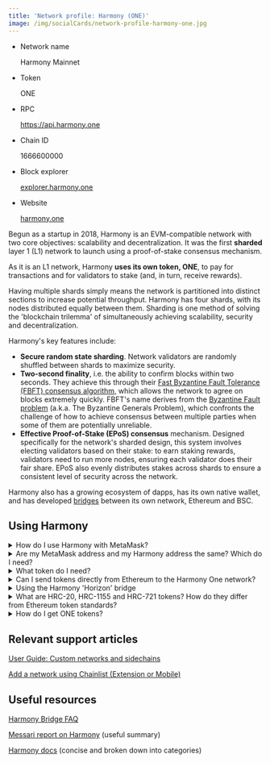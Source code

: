 ```yaml
---
title: 'Network profile: Harmony (ONE)'
image: /img/socialCards/network-profile-harmony-one.jpg
---
```



<CustomLayout />

- Network name

  Harmony Mainnet

- Token

  ONE

- RPC

  https://api.harmony.one

- Chain ID

  1666600000

- Block explorer

  [explorer.harmony.one](https://explorer.harmony.one/)

- Website

  [harmony.one](https://www.harmony.one/)

Begun as a startup in 2018, Harmony is an EVM-compatible network with two core objectives: scalability and decentralization. It was the first **sharded** layer 1 (L1) network to launch using a proof-of-stake consensus mechanism.

As it is an L1 network, Harmony **uses its own token, ONE**, to pay for transactions and for validators to stake (and, in turn, receive rewards).

Having multiple shards simply means the network is partitioned into distinct sections to increase potential throughput. Harmony has four shards, with its nodes distributed equally between them. Sharding is one method of solving the 'blockchain trilemma' of simultaneously achieving scalability, security and decentralization.

Harmony's key features include:

- **Secure random state sharding**. Network validators are randomly shuffled between shards to maximize security.
- **Two-second finality**, i.e. the ability to confirm blocks within two seconds. They achieve this through their [Fast Byzantine Fault Tolerance (FBFT) consensus algorithm,](https://docs.harmony.one/home/general/technology/consensus) which allows the network to agree on blocks extremely quickly. FBFT's name derives from the [Byzantine Fault problem](https://en.wikipedia.org/wiki/Byzantine_fault) (a.k.a. The Byzantine Generals Problem), which confronts the challenge of how to achieve consensus between multiple parties when some of them are potentially unreliable.
- **Effective Proof-of-Stake (EPoS) consensus** mechanism. Designed specifically for the network's sharded design, this system involves electing validators based on their stake: to earn staking rewards, validators need to run more nodes, ensuring each validator does their fair share. EPoS also evenly distributes stakes across shards to ensure a consistent level of security across the network.

Harmony also has a growing ecosystem of dapps, has its own native wallet, and has developed [bridges](https://bridge.harmony.one/erc20) between its own network, Ethereum and BSC.

## **Using Harmony**

<details>
<summary>How do I use Harmony with MetaMask?</summary>
<div>

Harmony ONE is already configured as a popular network in MetaMask, so adding it is straightforward. Click 'Add network' and head to the 'Add popular networks' area (instructions [here](/networks-and-sidechains/managing-networks/how-to-add-a-custom-network-rpc)). From here, adding it to MetaMask should only take a few clicks or taps.

Once you're on the correct network, if your tokens aren't appearing, make sure you [add the token](/managing-my-tokens/custom-tokens/how-to-display-tokens-in-metamask) you want.

To get tokens onto Harmony, you must then bridge them using the official Harmony bridge. See below for more information.

</div>
</details>

<details>
<summary>Are my MetaMask address and my Harmony address the same? Which do I need?</summary>
<div>

In a way. Your Ethereum address has a corresponding Harmony address -- but you should not regard them as interchangeable.

Ethereum addresses all begin with the prefix '0x', whereas Harmony addresses begin with 'one1'. You can find your corresponding address using the [Harmony block explorer](https://explorer.harmony.one/); just find the ONE/ETH switch in the top right of the page.

You should **always use the Ethereum address format on MetaMask** when using the Harmony network. Only use the Harmony address formats when using the Harmony ONE Wallet. For further information, see [here](https://blog.harmony.one/launching-full-ethereum-compatibility-on-harmony).

</div>
</details>

<details>
<summary>What token do I need?</summary>
<div>

ONE is the network's native token. Similarly to how gas fees on Ethereum mainnet are paid in ETH, you need ONE tokens to pay for transactions on Harmony.

ONE tokens are also used for staking (and associated rewards) and governance.

</div>
</details>

<details>
<summary>Can I send tokens directly from Ethereum to the Harmony One network?</summary>
<div>

No.

You should never send tokens to an address on another network without bridging, otherwise you risk permanently losing the tokens. Even though Harmony One and Ethereum are interoperable by virtue of the former being an EVM-compatible network, they are different blockchains, and you can't move assets between without going through the bridge.

</div>
</details>

<details>
<summary>Using the Harmony 'Horizon' bridge</summary>
<div>

Head to the bridge at [bridge.harmony.one](https://bridge.harmony.one/), Horizon.

The bridge works with both Ethereum and BNB Smart Chain (BSC). Although we don't need to get into the technical details, it's essentially a series of smart contracts which 'lock' the original asset (the one you want to transfer to Harmony) and mint an identical quantity of a bridged asset. 10 BUSD bridged from Ethereum will become 10 1BUSD, with the '1' prefix indicating it is a Harmony HRC-20 token that came from Ethereum. 10 BUSD that come from BSC, meanwhile, will become 10 bscBUSD on Harmony, with the prefix similarly indicative of its source.

When you access the page, you'll see you can choose between a range of popular tokens on both BSC and Ethereum. To use the bridge, you need to:

**Connect your wallets**. You will need to connect a source wallet, from which to send the tokens, and a recipient wallet. MetaMask can function as both.

- If you want to transfer from Harmony back to Ethereum or BSC, you can either select MetaMask (make sure you have the Harmony network selected) or your ONE wallet.

<div class="center-container">
  <div class="img-medium">
    <img
      src={
        require("../../img/network-profiles/network-profile-harmony-one/mceclip0.png")
          .default
      }
      alt="mceclip0.png"
    />
  </div>
</div>

**Make sure you've selected the right bridging direction in the top left**:

<div class="center-container">
  <div class="img-medium">
    <img
      src={
        require("../../img/network-profiles/network-profile-harmony-one/mceclip1.png")
          .default
      }
      alt="mceclip1.png"
    />
  </div>
</div>

**Select the token or token type you want to bridge and input the desired quantity**.

Then **add the recipient wallet address. **If your MetaMask is already connected, there will be an option to insert the address of the connected account. When you click 'Continue', the transaction details will be displayed for you to confirm, and then you will be prompted to sign the transactions using your wallet.

Note that **you can only withdraw from Harmony to the network your tokens originally came from**. For example, you can move tokens from Ethereum to Harmony and back, but cannot withdraw those same tokens from Harmony onto BSC.

</div>
</details>

<details>
<summary> What are HRC-20, HRC-1155 and HRC-721 tokens? How do they differ from Ethereum token standards?</summary>
<div>

As it is EVM-compatible, Harmony deliberately mirrors the token types available on Ethereum. HRC-20, for example, is equivalent ERC-20 tokens, and so on.

These token types reflect what your tokens will become once bridged over to Harmony: for example, USDT, an ERC-20 stablecoin, will become a HRC-20 token on Harmony.

</div>
</details>

<details>
<summary>How do I get ONE tokens?</summary>
<div>

You can buy ONE from several major exchanges — check the token's markets page on [Coingecko](https://www.coingecko.com/en/coins/harmony#markets) or [Coinmarketcap](https://coinmarketcap.com/currencies/harmony/markets/) to review your options.

You can also buy ONE directly in MetaMask Portfolio, [here](https://portfolio.metamask.io/buy/). Another method is to buy directly on Harmony: [https://www.harmony.one/buy](https://www.harmony.one/buy)

When transferring the ONE you have purchased out of the exchange wallet, make sure to convert to the correct address type. If you're sending to MetaMask, you will need to select the Ethereum address. See above.

</div>
</details>

###

## **Relevant support articles**

[User Guide: Custom networks and sidechains](/networks-and-sidechains/managing-networks/user-guide-custom-networks-and-sidechains)

[Add a network using Chainlist (Extension or Mobile)](/networks-and-sidechains/managing-networks/add-a-network-using-chainlist)

## **Useful resources**

[Harmony Bridge FAQ](https://bridge.harmony.one/faq)

[Messari report on Harmony](https://open.harmony.one/messaris-report-on-one) (useful summary)

[Harmony docs](https://docs.harmony.one/home/) (concise and broken down into categories)
